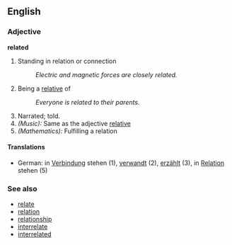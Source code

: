 ==English==

===Adjective===
'''related'''
# Standing in relation or connection
#:''Electric and magnetic forces are closely related.''
# Being a [[relative]] of 
#:''Everyone is related to their parents.''
# Narrated; told.
# ''(Music):'' Same as the adjective [[relative]]
# ''(Mathematics):'' Fulfilling a relation

====Translations====
*German: in [[Verbindung]] stehen (1), [[verwandt]] (2), [[erzählt]] (3), in [[Relation]] stehen (5)

===See also===
*[[relate]]
*[[relation]]
*[[relationship]]
*[[interrelate]]
*[[interrelated]]